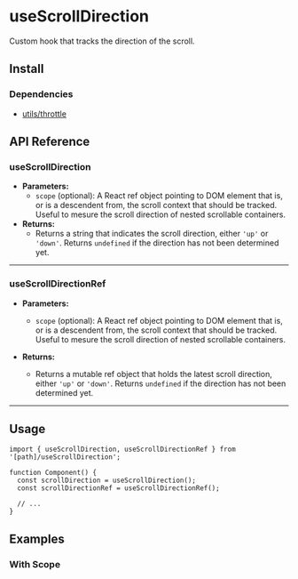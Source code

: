 
# useScrollDirection

Custom hook that tracks the direction of the scroll.

## Install

<FileSource path="@/foundations/hooks/useScrollDirection" />

### Dependencies

- [utils/throttle](/utils/throttle)

## API Reference

### useScrollDirection

- **Parameters:**
  - `scope` (optional): A React ref object pointing to DOM element that is, or is a descendent from, the scroll context that should be tracked. Useful to mesure the scroll direction of nested scrollable containers.
- **Returns:**
  - Returns a string that indicates the scroll direction, either `'up'` or `'down'`. Returns `undefined` if the direction has not been determined yet.

---

### useScrollDirectionRef

- **Parameters:**

  - `scope` (optional): A React ref object pointing to DOM element that is, or is a descendent from, the scroll context that should be tracked. Useful to mesure the scroll direction of nested scrollable containers.

- **Returns:**
  - Returns a mutable ref object that holds the latest scroll direction, either `'up'` or `'down'`. Returns `undefined` if the direction has not been determined yet.

---

## Usage

```tsx copy
import { useScrollDirection, useScrollDirectionRef } from '[path]/useScrollDirection';
```

```tsx copy
function Component() {
  const scrollDirection = useScrollDirection();
  const scrollDirectionRef = useScrollDirectionRef();

  // ...
}
```

## Examples

### With Scope

<ComponentPreview path="@/foundations/hooks/useScrollDirection/examples/UseScrollDirectionScope" />
